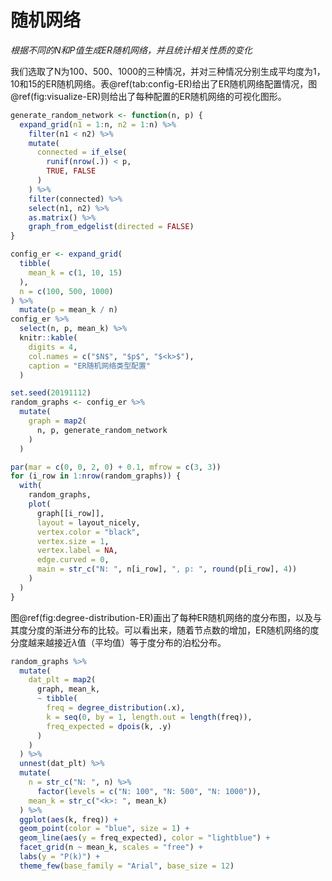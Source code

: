 # 随机网络

*根据不同的N和P值生成ER随机网络，并且统计相关性质的变化*

我们选取了N为100、500、1000的三种情况，并对三种情况分别生成平均度为1，10和15的ER随机网络。表\@ref(tab:config-ER)给出了ER随机网络配置情况，图\@ref(fig:visualize-ER)则给出了每种配置的ER随机网络的可视化图形。

```r
generate_random_network <- function(n, p) {
  expand_grid(n1 = 1:n, n2 = 1:n) %>%
    filter(n1 < n2) %>%
    mutate(
      connected = if_else(
        runif(nrow(.)) < p,
        TRUE, FALSE
      )
    ) %>%
    filter(connected) %>%
    select(n1, n2) %>%
    as.matrix() %>% 
    graph_from_edgelist(directed = FALSE)
}
```

```r
config_er <- expand_grid(
  tibble(
    mean_k = c(1, 10, 15)
  ),
  n = c(100, 500, 1000)
) %>%
  mutate(p = mean_k / n)
config_er %>%
  select(n, p, mean_k) %>%
  knitr::kable(
    digits = 4,
    col.names = c("$N$", "$p$", "$<k>$"),
    caption = "ER随机网络类型配置"
  )
```

```r
set.seed(20191112)
random_graphs <- config_er %>%
  mutate(
    graph = map2(
      n, p, generate_random_network
    )
  )
```

```r
par(mar = c(0, 0, 2, 0) + 0.1, mfrow = c(3, 3))
for (i_row in 1:nrow(random_graphs)) {
  with(
    random_graphs,
    plot(
      graph[[i_row]],
      layout = layout_nicely,
      vertex.color = "black",
      vertex.size = 1,
      vertex.label = NA,
      edge.curved = 0,
      main = str_c("N: ", n[i_row], ", p: ", round(p[i_row], 4))
    )
  )
}
```

图\@ref(fig:degree-distribution-ER)画出了每种ER随机网络的度分布图，以及与其度分度的渐进分布的比较。可以看出来，随着节点数的增加，ER随机网络的度分度越来越接近$\lambda$值（平均值）等于度分布的泊松分布。

```r
random_graphs %>%
  mutate(
    dat_plt = map2(
      graph, mean_k,
      ~ tibble(
        freq = degree_distribution(.x),
        k = seq(0, by = 1, length.out = length(freq)),
        freq_expected = dpois(k, .y)
      )
    )
  ) %>%
  unnest(dat_plt) %>%
  mutate(
    n = str_c("N: ", n) %>%
      factor(levels = c("N: 100", "N: 500", "N: 1000")),
    mean_k = str_c("<k>: ", mean_k)
  ) %>%
  ggplot(aes(k, freq)) +
  geom_point(color = "blue", size = 1) +
  geom_line(aes(y = freq_expected), color = "lightblue") +
  facet_grid(n ~ mean_k, scales = "free") +
  labs(y = "P(k)") +
  theme_few(base_family = "Arial", base_size = 12)
```

[^1]: 其中浅蓝色线是$\lambda$等于平均度$<k>$的泊松分布（即相应随机网络的渐进分布）。

